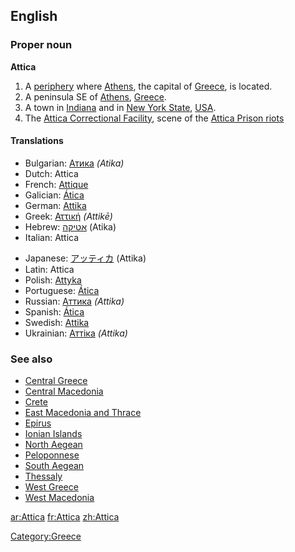 ==English==

===Proper noun===
{{wikipedia}}
'''Attica'''

#A [[periphery]] where [[Athens]], the capital of [[Greece]], is located.
#A peninsula SE of [[Athens]], [[Greece]].
#A town in [[Indiana]] and in [[New York State]], [[USA]].
#The [[w:Attica Correctional Facility|Attica Correctional Facility]], scene of the [[w:Attica Prison riots|Attica Prison riots]]

====Translations====
{{trans-top|a periphery}}
*Bulgarian: [[Атика]] ''(Atika)'' {{f}}
*Dutch: Attica
*French: [[Attique]]
*Galician: [[Ática]] {{f}}
*German: [[Attika]]
*Greek: [[Αττική]] ''(Attikē)''
*Hebrew: [[אטיקה]] (Atika) {{f}}
*Italian: Attica {{f}}
{{trans-mid}}
*Japanese: [[アッティカ]] (Attika)
*Latin: Attica {{f}}
*Polish: [[Attyka]] {{f}}
*Portuguese: [[Ática]] {{f}}
*Russian: [[Аттика]] ''(Attika)'' {{f}}
*Spanish: [[Ática]] {{f}}
*Swedish: [[Attika]]
*Ukrainian: [[Аттіка]] ''(Attika)'' {{f}}
{{trans-bottom}}

===See also===
*[[Central Greece]] 
*[[Central Macedonia]] 
*[[Crete]] 
*[[East Macedonia and Thrace]] 
*[[Epirus]] 
*[[Ionian Islands]] 
*[[North Aegean]] 
*[[Peloponnese]] 
*[[South Aegean]] 
*[[Thessaly]] 
*[[West Greece]] 
*[[West Macedonia]]

[[Category:Greece]]

[[ar:Attica]]
[[fr:Attica]]
[[zh:Attica]]